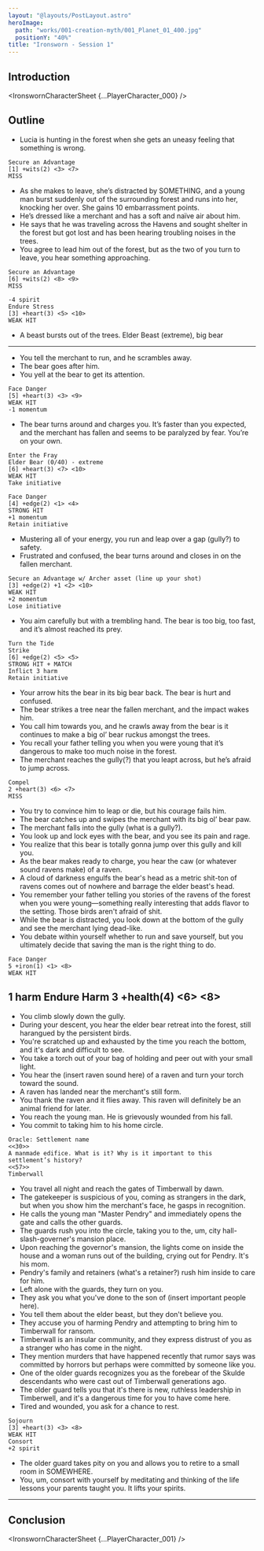 ```yaml
---
layout: "@layouts/PostLayout.astro"
heroImage:
  path: "works/001-creation-myth/001_Planet_01_400.jpg"
  positionY: "40%"
title: "Ironsworn - Session 1"
---
```



## Introduction

<IronswornCharacterSheet {...PlayerCharacter_000} />

## Outline

* Lucia is hunting in the forest when she gets an uneasy feeling that something is wrong.

```
Secure an Advantage
[1] +wits(2) <3> <7>
MISS
```

* As she makes to leave, she’s distracted by SOMETHING, and a young man burst suddenly out of the surrounding forest and runs into her, knocking her over. She gains 10 embarrassment points.
* He’s dressed like a merchant and has a soft and naïve air about him.
* He says that he was traveling across the Havens and sought shelter in the forest but got lost and has been hearing troubling noises in the trees.
* You agree to lead him out of the forest, but as the two of you turn to leave, you hear something approaching.

```
Secure an Advantage
[6] +wits(2) <8> <9>
MISS
```

```
-4 spirit
Endure Stress
[3] +heart(3) <5> <10>
WEAK HIT
```


* A beast bursts out of the trees. Elder Beast (extreme), big bear

---

* You tell the merchant to run, and he scrambles away.
* The bear goes after him.
* You yell at the bear to get its attention.

```
Face Danger
[5] +heart(3) <3> <9>
WEAK HIT
-1 momentum
```

* The bear turns around and charges you. It’s faster than you expected, and the merchant has fallen and seems to be paralyzed by fear. You’re on your own.

```
Enter the Fray
Elder Bear (0/40) - extreme
[6] +heart(3) <7> <10>
WEAK HIT
Take initiative
```

```
Face Danger
[4] +edge(2) <1> <4>
STRONG HIT
+1 momentum
Retain initiative
```

* Mustering all of your energy, you run and leap over a gap (gully?) to safety.
* Frustrated and confused, the bear turns around and closes in on the fallen merchant.

```
Secure an Advantage w/ Archer asset (line up your shot)
[3] +edge(2) +1 <2> <10>
WEAK HIT
+2 momentum
Lose initiative
```

* You aim carefully but with a trembling hand. The bear is too big, too fast, and it’s almost reached its prey.

```
Turn the Tide
Strike
[6] +edge(2) <5> <5>
STRONG HIT + MATCH
Inflict 3 harm
Retain initiative
```

* Your arrow hits the bear in its big bear back. The bear is hurt and confused.
* The bear strikes a tree near the fallen merchant, and the impact wakes him.
* You call him towards you, and he crawls away from the bear is it continues to make a big ol’ bear ruckus amongst the trees.
* You recall your father telling you when you were young that it’s dangerous to make too much noise in the forest.
* The merchant reaches the gully(?) that you leapt across, but he’s afraid to jump across.

```
Compel
2 +heart(3) <6> <7>
MISS
```

* You try to convince him to leap or die, but his courage fails him.
* The bear catches up and swipes the merchant with its big ol’ bear paw.
* The merchant falls into the gully (what is a gully?).
* You look up and lock eyes with the bear, and you see its pain and rage.
* You realize that this bear is totally gonna jump over this gully and kill you.
* As the bear makes ready to charge, you hear the caw (or whatever sound ravens make) of a raven.
* A cloud of darkness engulfs the bear's head as a metric shit-ton of ravens comes out of nowhere and barrage the elder beast's head.
* You remember your father telling you stories of the ravens of the forest when you were young—something really interesting that adds flavor to the setting. Those birds aren't afraid of shit.
* While the bear is distracted, you look down at the bottom of the gully and see the merchant lying dead-like.
* You debate within yourself whether to run and save yourself, but you ultimately decide that saving the man is the right thing to do.

```
Face Danger
5 +iron(1) <1> <8>
WEAK HIT
```
1 harm
Endure Harm
3 +health(4) <6> <8>
---

* You climb slowly down the gully.
* During your descent, you hear the elder bear retreat into the forest, still harangued by the persistent birds.
* You're scratched up and exhausted by the time you reach the bottom, and it's dark and difficult to see.
* You take a torch out of your bag of holding and peer out with your small light.
* You hear the (insert raven sound here) of a raven and turn your torch toward the sound.
* A raven has landed near the merchant's still form.
* You thank the raven and it flies away. This raven will definitely be an animal friend for later.
* You reach the young man. He is grievously wounded from his fall.
* You commit to taking him to his home circle.

```
Oracle: Settlement name
<<30>>
A manmade edifice. What is it? Why is it important to this settlement’s history?
<<57>>
Timberwall
```

* You travel all night and reach the gates of Timberwall by dawn.
* The gatekeeper is suspicious of you, coming as strangers in the dark, but when you show him the merchant's face, he gasps in recognition.
* He calls the young man "Master Pendry" and immediately opens the gate and calls the other guards.
* The guards rush you into the circle, taking you to the, um, city hall-slash-governer's mansion place. 
* Upon reaching the governor's mansion, the lights come on inside the house and a woman runs out of the building, crying out for Pendry. It's his mom.
* Pendry's family and retainers (what's a retainer?) rush him inside to care for him.
* Left alone with the guards, they turn on you.
* They ask you what you've done to the son of (insert important people here).
* You tell them about the elder beast, but they don't believe you.
* They accuse you of harming Pendry and attempting to bring him to Timberwall for ransom.
* Timberwall is an insular community, and they express distrust of you as a stranger who has come in the night.
* They mention murders that have happened recently that rumor says was committed by horrors but perhaps were committed by someone like you.
* One of the older guards recognizes you as the forebear of the Skulde descendants who were cast out of Timberwall generations ago.
* The older guard tells you that it's there is new, ruthless leadership in Timberwell, and it's a dangerous time for you to have come here.
* Tired and wounded, you ask for a chance to rest.

```
Sojourn
[3] +heart(3) <3> <8>
WEAK HIT
Consort
+2 spirit
```

* The older guard takes pity on you and allows you to retire to a small room in SOMEWHERE.
* You, um, consort with yourself by meditating and thinking of the life lessons your parents taught you. It lifts your spirits.

---

## Conclusion

<IronswornCharacterSheet {...PlayerCharacter_001} />

